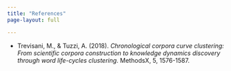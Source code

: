```yaml
---
title: "References"
page-layout: full

---
```


- Trevisani, M., & Tuzzi, A. (2018). *Chronological corpora curve clustering: From scientific corpora construction to knowledge dynamics discovery through word life-cycles clustering*. MethodsX, 5, 1576-1587.
